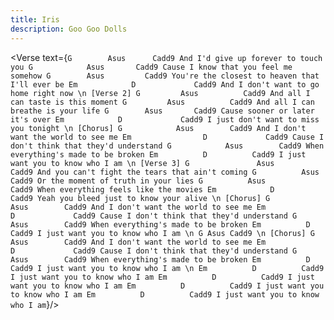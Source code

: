 ```yaml
---
title: Iris
description: Goo Goo Dolls
---
```



<Verse text={`
        G        Asus      Cadd9
And I'd give up forever to touch you
         G            Asus       Cadd9
Cause I know that you feel me somehow
           G        Asus         Cadd9
You're the closest to heaven that I'll ever be
      Em            D             Cadd9
And I don't want to go home right now
\n
[Verse 2]
    G         Asus          Cadd9
And all I can taste is this moment
    G         Asus          Cadd9
And all I can breathe is your life
      G        Asus       Cadd9
Cause sooner or later it's over
       Em            D             Cadd9
I just don't want to miss you tonight
\n
[Chorus]
      G            Asus        Cadd9
And I don't want the world to see me
        Em                D             Cadd9
Cause I don't think that they'd understand
     G            Asus        Cadd9
When everything's made to be broken
       Em          D          Cadd9
I just want you to know who I am
\n
[Verse 3]
        G               Asus             Cadd9
And you can't fight the tears that ain't coming
       G          Asus         Cadd9
Or the moment of truth in your lies
     G          Asus           Cadd9
When everything feels like the movies
         Em            D          Cadd9
Yeah you bleed just to know your alive
\n
[Chorus]
      G            Asus        Cadd9
And I don't want the world to see me
        Em                D             Cadd9
Cause I don't think that they'd understand
     G            Asus        Cadd9
When everything's made to be broken
       Em          D          Cadd9
I just want you to know who I am
\n
G Asus Cadd9
\n
[Chorus]
      G            Asus        Cadd9
And I don't want the world to see me
        Em                D             Cadd9
Cause I don't think that they'd understand
     G            Asus        Cadd9
When everything's made to be broken
       Em          D          Cadd9
I just want you to know who I am
\n
       Em          D          Cadd9
I just want you to know who I am
       Em          D          Cadd9
I just want you to know who I am
       Em          D          Cadd9
I just want you to know who I am
       Em          D          Cadd9
I just want you to know who I am
`}/>

